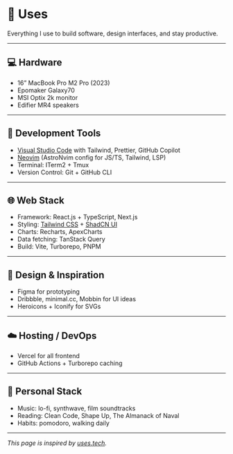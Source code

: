 # 🧰 Uses

Everything I use to build software, design interfaces, and stay productive.

---

## 💻 Hardware

- 16” MacBook Pro M2 Pro (2023)
- Epomaker Galaxy70
- MSI Optix 2k monitor
- Edifier MR4 speakers

---

## 🧠 Development Tools

- [Visual Studio Code](https://code.visualstudio.com/) with Tailwind, Prettier, GitHub Copilot
- [Neovim](https://neovim.io/) (AstroNvim config for JS/TS, Tailwind, LSP)
- Terminal: ITerm2 + Tmux
- Version Control: Git + GitHub CLI

---

## 🌐 Web Stack

- Framework: React.js + TypeScript, Next.js
- Styling: [Tailwind CSS](https://tailwindcss.com/) + [ShadCN UI](https://ui.shadcn.com/)
- Charts: Recharts, ApexCharts
- Data fetching: TanStack Query
- Build: Vite, Turborepo, PNPM

---

## 🧩 Design & Inspiration

- Figma for prototyping
- Dribbble, minimal.cc, Mobbin for UI ideas
- Heroicons + Iconify for SVGs

---

## ☁️ Hosting / DevOps

- Vercel for all frontend
- GitHub Actions + Turborepo caching

---

## 🧘 Personal Stack

- Music: lo-fi, synthwave, film soundtracks
- Reading: Clean Code, Shape Up, The Almanack of Naval
- Habits: pomodoro, walking daily

---

_This page is inspired by [uses.tech](https://uses.tech/)._
